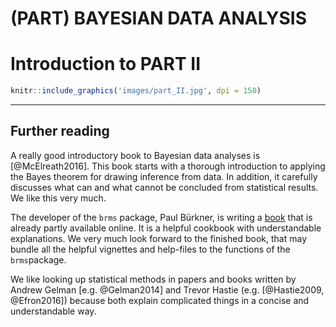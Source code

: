 # (PART) BAYESIAN DATA ANALYSIS {-}

# Introduction to PART II {#PART-II}

```r
knitr::include_graphics('images/part_II.jpg', dpi = 150)
```

------

## Further reading {-} 
A really good introductory book to Bayesian data analyses is [@McElreath2016]. This book starts with a thorough introduction to applying the Bayes theorem for drawing inference from data. In addition, it carefully discusses what can and what cannot be concluded from statistical results. We like this very much.

The developer of the `brms` package, Paul Bürkner, is writing a [book](http://paulbuerkner.com/software/brms-book/) that is already partly available online. It is a helpful cookbook with understandable explanations. We very much look forward to the finished book, that may bundle all the helpful vignettes and help-files to the functions of the `brms`package. 

We like looking up statistical methods in papers and books written by Andrew Gelman [e.g. @Gelman2014] and Trevor Hastie (e.g. [@Hastie2009, @Efron2016]) because both explain complicated things in a concise and understandable way.  
